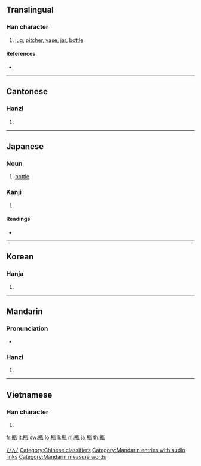 {{also|缾}}
{{also|甁}}
==Translingual==

===Han character===
{{Han char|rn=98|rad=瓦|as=06|sn=11|four=8141<sub>7</sub>|canj=廿廿一女弓 (TTMVN)}}

# [[jug]], [[pitcher]], [[vase]], [[jar]], [[bottle]]

====References====
* {{Han ref|kx=0749.020|dkj=21486|dj=1157.260|hdz=21425.020|uh=74F6|ud=29942|bh=B27E|bd=45694}}

----

==Cantonese==

===Hanzi===
{{yue-hanzi|jyut=|y=ping4}}

# {{defn|Cantonese|sort=瓦06}}

----

==Japanese==

===Noun===
{{ja-noun|k|hira=びん|rom=bin|hidx=ひん'}}

# [[bottle]]

===Kanji===
{{ja-kanji|grade=c|rs=瓦06}}

# {{defn|Japanese}}

====Readings====
* {{ja-readings|on=[[へい]] (hei), [[びん]] (bin)|kun=[[かめ]] (kame)}}

[[Category:ja:Containers|ひん']]

----

==Korean==

===Hanja===
{{ko-hanja|hangeul=[[병]]|eumhun=|rv=byeong|mr=pyŏng|y=pyeng}}

# {{defn|Korean|sort=瓦06}}

----

==Mandarin==

===Pronunciation===
* {{audio|zh-píng.ogg|audio}}

===Hanzi===
{{cmn-hanzi|pin=[[píng]] ([[ping2]])|wg=p'ing<sup>2</sup>}}

# {{defn|Mandarin|sort=瓦06}}

[[Category:Chinese classifiers]]
[[Category:Mandarin entries with audio links]]
[[Category:Mandarin measure words]]

----

==Vietnamese==

===Han character===
{{vi-hantu|[[bình]]|rs=瓦06}}

# {{defn|Vietnamese|sort=瓦06}}

[[fr:瓶]]
[[it:瓶]]
[[sw:瓶]]
[[lo:瓶]]
[[li:瓶]]
[[nl:瓶]]
[[ja:瓶]]
[[th:瓶]]